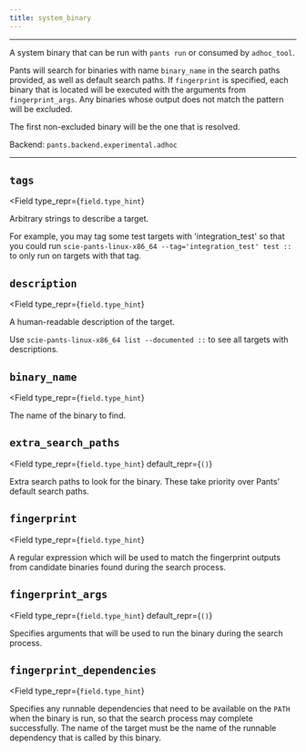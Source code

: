 ```yaml
---
title: system_binary
---
```



---

A system binary that can be run with `pants run` or consumed by `adhoc_tool`.

Pants will search for binaries with name `binary_name` in the search paths provided, as well as default search paths. If `fingerprint` is specified, each binary that is located will be executed with the arguments from `fingerprint_args`. Any binaries whose output does not match the pattern will be excluded.

The first non-excluded binary will be the one that is resolved.

Backend: <span className="color--primary">`pants.backend.experimental.adhoc`</span>

---

<span className={styles.options}>

## `tags`

<Field
    type_repr={`field.type_hint`}
>
Arbitrary strings to describe a target.

For example, you may tag some test targets with &#x27;integration_test&#x27; so that you could run `scie-pants-linux-x86_64 --tag='integration_test' test ::` to only run on targets with that tag.
</Field>

## `description`

<Field
    type_repr={`field.type_hint`}
>
A human-readable description of the target.

Use `scie-pants-linux-x86_64 list --documented ::` to see all targets with descriptions.
</Field>

## `binary_name`

<Field
    type_repr={`field.type_hint`}
>
The name of the binary to find.
</Field>

## `extra_search_paths`

<Field
    type_repr={`field.type_hint`}
    default_repr={`()`}
>
Extra search paths to look for the binary. These take priority over Pants&#x27; default search paths.
</Field>

## `fingerprint`

<Field
    type_repr={`field.type_hint`}
>
A regular expression which will be used to match the fingerprint outputs from candidate binaries found during the search process.
</Field>

## `fingerprint_args`

<Field
    type_repr={`field.type_hint`}
    default_repr={`()`}
>
Specifies arguments that will be used to run the binary during the search process.
</Field>

## `fingerprint_dependencies`

<Field
    type_repr={`field.type_hint`}
>
Specifies any runnable dependencies that need to be available on the `PATH` when the binary is run, so that the search process may complete successfully. The name of the target must be the name of the runnable dependency that is called by this binary.
</Field>



</span>